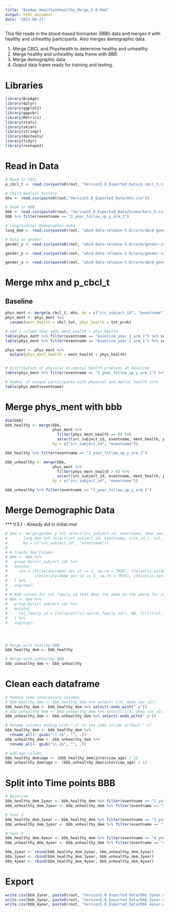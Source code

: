 ```yaml
---
title: "BioAge_HealthyUnhealthy_Merge_5.0.Rmd"
output: html_document
date: "2023-08-21"
---
```


This file reads in the blood-based biomarker (BBB) data and merges it with healthy and unhealthy participants. Also merges demographic data.

1. Merge CBCL and PhysHealth to determine healthy and unhealthy
2. Merge healthy and unhealthy data frame with BBB
3. Merge demographic data
4. Output data frame ready for training and testing.


# Libraries
```r
library(BioAge)
library(dplyr)
library(ggplot2)
library(ggpubr)
library(Metrics)
library(stats)
library(skimr)
library(stringr)
library(devtools)
library(tidyr)
library(reshape2)
```


# Read in Data
```r
# Read in CBCL
p_cbcl_t <- read.csv(paste0(root, "Version5.0_Exported_Data/p_cbcl_t.csv"))

# Child medical history
mhx <- read.csv(paste0(root,"Version5.0_Exported_Data/mhx.csv"))

# Read in BBB
bbb <- read.csv(paste0(root, "Version5.0_Exported_Data/biomarkers_5.csv"))
bbb %>% filter(eventname == "2_year_follow_up_y_arm_1")

# Longitudinal Demographic data
long_dem <- read.csv(paste0(root, "abcd-data-release-5.0/core/abcd-general/abcd_y_lt.csv"))

# Data on gender
gender_y <- read.csv(paste0(root, "abcd-data-release-5.0/core/gender-identity-sexual-health/gish_y_gi.csv"))

gender_p <- read.csv(paste0(root, "abcd-data-release-5.0/core/gender-identity-sexual-health/gish_p_gi.csv"))

gender_a <- read.csv(paste0(root, "abcd-data-release-5.0/core/abcd-general/abcd_p_demo.csv"))
```


# Merge mhx and p_cbcl_t
## Baseline
```r
phys_ment <- merge(p_cbcl_t, mhx, by = c("src_subject_id", "eventname"))
phys_ment <- phys_ment %>%
  rename(ment_health = cbcl_tot, phys_health = tot_prob)

# add a column that adds ment_health + phys_health
table(phys_ment %>% filter(eventname == "baseline_year_1_arm_1") %>% select(phys_health))
table(phys_ment %>% filter(eventname == "baseline_year_1_arm_1") %>% select(ment_health))

phys_ment <- phys_ment %>%
  mutate(phys_ment_health = ment_health + phys_health)


# Distribution of physical or mental health problems at baseline
table(phys_ment %>% filter(eventname == "2_year_follow_up_y_arm_1") %>% select(phys_ment_health))

# Number of unique participants with physical and mental health info
table(phys_ment$eventname)
```

# Merge phys_ment with bbb
```r
dim(bbb)
bbb_healthy <- merge(bbb, 
                     phys_ment %>% 
                       filter(phys_ment_health == 0) %>%
                       select(src_subject_id, eventname, ment_health, phys_health, phys_ment_health),
                     by = c("src_subject_id", "eventname"))

bbb_healthy %>% filter(eventname == "2_year_follow_up_y_arm_1")

bbb_unhealthy <- merge(bbb, 
                     phys_ment %>% 
                       filter(phys_ment_health > 0) %>%
                       select(src_subject_id, eventname, ment_health, phys_health, phys_ment_health),
                     by = c("src_subject_id", "eventname"))

bbb_unhealthy %>% filter(eventname == "2_year_follow_up_y_arm_1")

```

# Merge Demographic Data
*** V.5.1 - Already did in initial.rmd
```r
# dem <- merge(gender_p %>% select(src_subject_id, eventname, demo_sex_v2), 
#       long_dem %>% select(src_subject_id, eventname, site_id_l, rel_family_id, interview_age), 
#       by = c("src_subject_id", "eventname"))
# 
# # Create Sex Column
# dem <- dem %>%
#   group_by(src_subject_id) %>%
#   mutate(
#     sex = ifelse(any(demo_sex_v2 == 1, na.rm = TRUE), ifelse(is.na(demo_sex_v2), 1, demo_sex_v2),
#            ifelse(any(demo_sex_v2 == 2, na.rm = TRUE), ifelse(is.na(demo_sex_v2), 2, demo_sex_v2), demo_sex_v2))
#   ) %>%
#   ungroup()
# 
# # Add column for rel_family_id that does the same as the above for sex
# dem <- dem %>%
#   group_by(src_subject_id) %>%
#   mutate(
#     rel_family_id = ifelse(all(is.na(rel_family_id)), NA, first(rel_family_id[!is.na(rel_family_id)]))
#   ) %>%
#   ungroup()




# Merge with healthy BBB
bbb_healthy_dem <- bbb_healthy

# Merge with unhealthy BBB
bbb_unhealthy_dem <- bbb_unhealthy

```


# Clean each dataframe
```r
# Remove some unnecessary columns
# bbb_healthy_dem <- bbb_healthy_dem %>% select(-c(X, demo_sex_v2))
bbb_healthy_dem <- bbb_healthy_dem %>% select(-ends_with(".y"))
# bbb_unhealthy_dem <- bbb_unhealthy_dem %>% select(-c(X, demo_sex_v2))
bbb_unhealthy_dem <- bbb_unhealthy_dem %>% select(-ends_with(".y"))

# Rename columns ending with ".x" to the same column without ".x"
bbb_healthy_dem <- bbb_healthy_dem %>%
  rename_all(~ gsub("\\.x$", "", .))
bbb_unhealthy_dem <- bbb_unhealthy_dem %>%
  rename_all(~ gsub("\\.x$", "", .))

# Add age column
bbb_healthy_dem$age <- (bbb_healthy_dem$interview_age) / 12
bbb_unhealthy_dem$age <- (bbb_unhealthy_dem$interview_age) / 12

```


# Split into Time points BBB
```r

# Baseline
bbb_healthy_dem_2year <- bbb_healthy_dem %>% filter(eventname == "2_year_follow_up_y_arm_1")
bbb_unhealthy_dem_2year <- bbb_unhealthy_dem %>% filter(eventname == "2_year_follow_up_y_arm_1")

# Year 2
bbb_healthy_dem_3year <- bbb_healthy_dem %>% filter(eventname == "3_year_follow_up_y_arm_1")
bbb_unhealthy_dem_3year <- bbb_unhealthy_dem %>% filter(eventname == "3_year_follow_up_y_arm_1")

# Year 4
bbb_healthy_dem_4year <- bbb_healthy_dem %>% filter(eventname == "4_year_follow_up_y_arm_1")
bbb_unhealthy_dem_4year <- bbb_unhealthy_dem %>% filter(eventname == "4_year_follow_up_y_arm_1")

bbb_2year <- rbind(bbb_healthy_dem_2year, bbb_unhealthy_dem_2year)
bbb_3year <- rbind(bbb_healthy_dem_3year, bbb_unhealthy_dem_3year)
bbb_4year <- rbind(bbb_healthy_dem_4year, bbb_unhealthy_dem_4year)

```


# Export
```r
write.csv(bbb_2year, paste0(root, "Version5.0_Exported_Data/bbb_2year.csv"))
write.csv(bbb_3year, paste0(root, "Version5.0_Exported_Data/bbb_3year.csv"))
write.csv(bbb_4year, paste0(root, "Version5.0_Exported_Data/bbb_4year.csv"))


```














